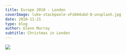 ---
title: Europe 2010 - London
coverImage: luke-stackpoole-vFsD44ubd-Q-unsplash.jpg
date: 2010-11-21
type: blog
author: Glenn Murray
subtitle: Christmas in London
---

<LondonChristmas2010SlideShow />

<Image src="HousesofParliamentandBigBen.jpg"  />
<TextCollapse src="HousesofParliamentandBigBen.jpg" />


